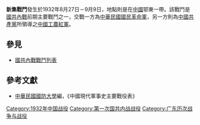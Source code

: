 {{Infobox Military Conflict|
campaign=|
image=|
caption=|
conflict=新集戰鬥|
date=1932年8月27日－9月9日|
place=[[中國|中國]]鄂東|
result=共軍獲得絕對勝利，國軍撤退並造成二百餘官兵死亡|
combatant1=中華民國國民革命軍2縱隊2師、3師|
combatant2=25師| 
commander1=[[陳繼承|陳繼承]]、[[黃杰_(將軍)|黃杰]]|
commander2=[[鄺繼勛|鄺繼勛]]|
strength1=|
strength2=|
casualties1=|
casualties2=|
}}
'''新集戰鬥'''發生於1932年8月27日－9月9日，地點則是在[[中國|中國]]鄂東一帶。該戰鬥是[[國共內戰|國共內戰]]前期主要戰鬥之一，交戰一方為[[中華民國|中華民國]][[國民革命軍|國民革命軍]]，另一方則為[[中國共產黨|中國共產黨]]所領導之[[中國工農紅軍|中國工農紅軍]]。
==參見==
*[[國共內戰戰鬥列表|國共內戰戰鬥列表]]
==參考文獻==
*[[中華民國|中華民國]][[國防大學_(臺灣)|國防大學]]編，《中國現代軍事史主要戰役表》

[[Category:1932年中国战役|Category:1932年中国战役]]
[[Category:第一次国共内战战役|Category:第一次国共内战战役]]
[[Category:广东历次战争与战役|Category:广东历次战争与战役]]